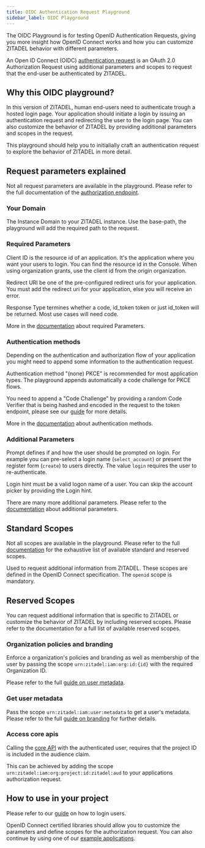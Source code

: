 ```yaml
---
title: OIDC Authentication Request Playground
sidebar_label: OIDC Playground
---
```



The OIDC Playground is for testing OpenID Authentication Requests, giving you more insight how OpenID Connect works and how you can customize ZITADEL behavior with different parameters.

An Open ID Connect (OIDC) [authentication request](https://openid.net/specs/openid-connect-core-1_0.html) is an OAuth 2.0 Authorization Request using additional parameters and scopes to request that the end-user be authenticated by ZITADEL.

<SetAuthRequest />

## Why this OIDC playground?

In this version of ZITADEL, human end-users need to authenticate trough a hosted login page.
Your application should initiate a login by issuing an authentication request and redirecting the user to the login page. You can also customize the behavior of ZITADEL by providing additional parameters and scopes in the request.

This playground should help you to initialially craft an authentication request to explore the behavior of ZITADEL in more detail. 

## Request parameters explained

Not all request parameters are available in the playground. Please refer to the full documentation of the [authorization endpoint](/docs/apis/openidoauth/endpoints#authorization_endpoint).

### Your Domain

The <span class="text-yellow-500">Instance Domain</span> to your ZITADEL instance. Use the base-path, the playground will add the required path to the request.

### Required Parameters

<p>
    <span class="text-green-500">Client ID</span> is the resource id of an application. 
    It's the application where you want your users to login. 
    You can find the resource id in the Console. When using organization grants, use the client id from the origin organization.
</p>

<p>
    <span class="text-blue-500">Redirect URI</span> be one of the pre-configured redirect uris for your application. You must add the redirect uri for your application, else you will receive an error.
</p>

<p>
    <span class="text-orange-500">Response Type</span> termines whether a code, id_token token or just id_token will be returned. Most use cases will need code.
</p>

More in the <a href="/docs/apis/openidoauth/endpoints#required-request-parameters">documentation</a> about required Parameters.

### Authentication methods

Depending on the authentication and authorization flow of your application you might need to append some information to the authentication request.

<span class="text-teal-600">Authentication method</span> "(none) PKCE" is recommended for most application types.
The playground appends automatically a code challenge for PKCE flows.

You need to append a "Code Challenge" by providing a random <span class="text-teal-600">Code Verifier</span> that is being hashed and encoded in the request to the token endpoint, please see our [guide](/docs/guides/integrate/login-users#token-request) for more details. 

More in the [documentation](/docs/apis/openidoauth/authn-methods) about authentication methods.

### Additional Parameters

<p>
    <span class="text-cyan-500">Prompt</span> defines if and how the user should be prompted on login. 
    For example you can pre-select a login name (<code>select_account</code>) or present the register form (<code>create</code>) to users directly.
    The value  <code>login</code> requires the user to re-authenticate.
</p>

<p>
    <span class="text-rose-500">Login hint</span> must be a valid logon name of a user.
    You can skip the account picker by providing the Login hint.
</p>

There are many more additional parameters. Please refer to the [documentation](/docs/apis/openidoauth/endpoints#additional-parameters) about additional parameters.

## Standard Scopes

Not all scopes are available in the playground. Please refer to the full [documentation](/docs/apis/openidoauth/scopes) for the exhaustive list of available standard and reserved scopes.

Used to request additional information from ZITADEL. 
These scopes are defined in the OpenID Connect specification.
The `openid` scope is mandatory.

## Reserved Scopes

You can request additional information that is specific to ZITADEL or customize the behavior of ZITADEL by including reserved scopes.
Please refer to the documentation for a full list of available reserved scopes.

### Organization policies and branding

Enforce a organization's policies and branding as well as membership of the user by passing the scope `urn:zitadel:iam:org:id:{id}` with the required <span class="text-purple-500">Organization ID</span>.

Please refer to the full [guide on user metadata](/docs/guides/manage/customize/branding).

### Get user metadata

Pass the scope `urn:zitadel:iam:user:metadata` to get a user's metadata.
Please refer to the full [guide on branding](/docs/guides/manage/customize/user-metadata) for further details.

### Access core apis

Calling the [core API](/docs/apis/introduction) with the authenticated user, requires that the project ID is included in the audience claim.

This can be achieved by adding the scope `urn:zitadel:iam:org:project:id:zitadel:aud` to your applications authorization request.

## How to use in your project

Please refer to our [guide](/docs/guides/integrate/login-users) on how to login users.

OpenID Connect certified libraries should allow you to customize the parameters and define scopes for the authorization request. You can also continue by using one of our [example applications](/docs/examples/introduction).